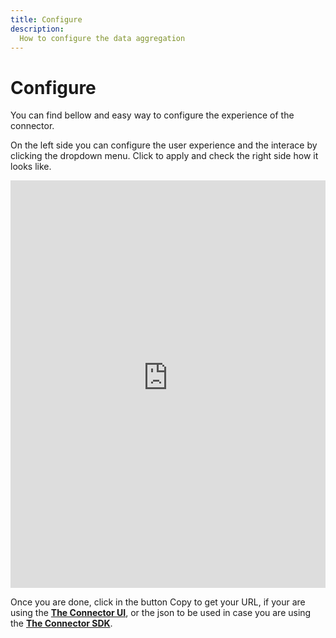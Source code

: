```yaml
---
title: Configure
description:
  How to configure the data aggregation
---
```


# Configure

You can find bellow and easy way to configure the experience of the connector.

On the left side you can configure the user experience and the interace by clicking the dropdown menu. Click to apply and check the right side how it looks like.

<iframe
    src="https://connector.aggregation.zumrails.com/connector-setup"
    width="100%"
    height="652px"
    frameBorder="0"
    scrolling="no" >
</iframe>

Once you are done, click in the button Copy to get your URL, if your are using the **[The Connector UI](./connector-ui)**, or the json to be used in case you are using the **[The Connector SDK](./connector-sdk)**.